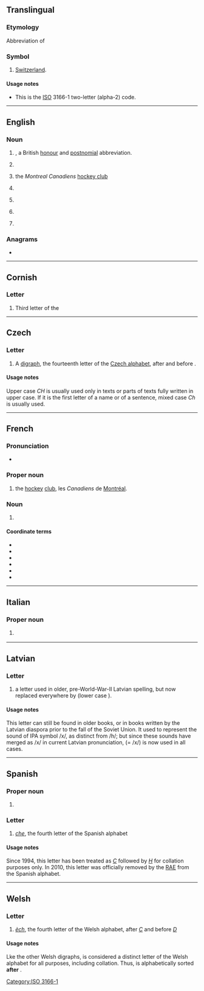 {{also|Appendix:Variations of "ch"}}
==Translingual==

===Etymology===
Abbreviation of {{der|mul|la|-}} {{m|la||[[confoederatio|Confoederatio]] [[Helvetica]]|Swiss confederation}}

===Symbol===
{{head|mul|symbol}}

# [[Switzerland]].

====Usage notes====
* This is the [[ISO]] 3166-1 two-letter (alpha-2) code.

[[Category:ISO 3166-1]]

----

==English==
{{wikipedia|Order of the Companions of Honour}}

===Noun===
{{en-noun|~}}

# {{init of|en|[[companion]] of [[honour]]|nodot=1}}, a British [[honour]] and [[postnomial]] abbreviation.
# {{abbreviation of|en|heavy cruiser}}
# {{lb|en|Canada}} the ''Montreal Canadiens'' [[hockey club]]
# {{lb|en|US|army|aviation}} {{initialism of|en|cargo helicopter}}
# {{lb|en|set theory}} {{init of|en|continuum hypothesis}}
# {{lb|en|medicine}} {{initialism of|en|cluster headache}}
# {{initialism of|en|central heating}}

===Anagrams===
* {{anagrams|en|a=ch|H&C|H/C|HC|h/c}}

----

==Cornish==

===Letter===
{{head|kw|letter|upper case||lower case|ch}}

# Third letter of the {{w|Cornish Alphabet}}

----

==Czech==

===Letter===
{{head|cs|letter|upper case||lower case|ch|mixed case|Ch}}

# A [[digraph]], the fourteenth letter of the [[w:Czech alphabet|Czech alphabet]], after {{m|cs|H}} and before {{m|cs|I}}.

====Usage notes====
Upper case ''CH'' is usually used only in texts or parts of texts fully written in upper case. If it is the first letter of a name or of a sentence, mixed case ''Ch'' is usually used.

----

==French==

===Pronunciation===
* {{fr-IPA|cé-ache}}

===Proper noun===
{{fr-proper noun|m-p}}

# {{lb|fr|Canada}} the [[hockey]] [[club]], les ''Canadiens'' de [[Montréal]].

===Noun===
{{fr-noun|m}}

# {{abbreviation of|fr|centre hospitalier}} {{gloss|lit. ''hospital center''}}

====Coordinate terms====
* {{l|fr|CHU}}
* {{l|fr|CHSLD}}
* {{l|fr|CLSC}}
* {{l|fr|CSSS}}
* {{l|fr|CISSS}}
* {{l|fr|CIUSSS}}

----

==Italian==

===Proper noun===
{{it-proper noun}}

# {{abbreviation of|it|Chieti|nodot=1}} {{gloss|Italian town in Abruzzo}}

----

==Latvian==

===Letter===
{{head|lv|letter|upper case||lower case|ch|mixed case|Ch}}

# a letter used in older, pre-World-War-II Latvian spelling, but now replaced everywhere by {{l|lv|H}} (lower case {{l|lv|h}}).

====Usage notes====
This letter can still be found in older books, or in books written by the Latvian diaspora prior to the fall of the Soviet Union. It used to represent the sound of IPA symbol /x/, as distinct from /h/; but since these sounds have merged as /x/ in current Latvian pronunciation, <h> (= /x/) is now used in all cases.

----

==Spanish==

===Proper noun===
{{es-proper noun}}

# {{abbreviation of|es|Chihuahua|nodot=1}} {{gloss|Mexican state}}

===Letter===
{{head|es|letter|upper case||lower case|ch|mixed case|Ch}}

# ''[[che]]'', the fourth letter of the Spanish alphabet

====Usage notes====
Since 1994, this letter has been treated as ''[[C]]'' followed by ''[[H]]'' for collation purposes only. In 2010, this letter was officially removed by the [[RAE]] from the Spanish alphabet.

----

==Welsh==

===Letter===
{{head|cy|letter|upper case||lower case|ch|mixed case|Ch}}

# ''[[èch]]'', the fourth letter of the Welsh alphabet, after ''[[C]]'' and before ''[[D]]''

====Usage notes====
Lke the other Welsh digraphs, {{m|cy|CH}} is considered a distinct letter of the Welsh alphabet for all purposes, including collation. Thus, {{m|cy|chwech|CHWECH}} is alphabetically sorted '''after''' {{m|cy|cyllell|CYLLELL}}.